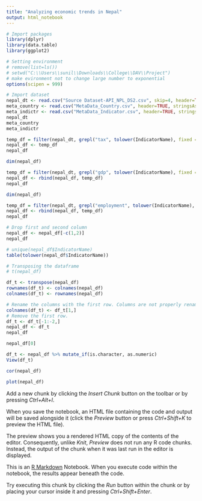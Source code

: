 ```yaml
---
title: "Analyzing economic trends in Nepal"
output: html_notebook
---
```



```r
# Import packages
library(dplyr)
library(data.table)
library(ggplot2)
```

```r
# Setting environment
# remove(list=ls())
# setwd("C:\\Users\\sunil\\Downloads\\College\\DAV\\Project")
# make evironment not to change large number to exponential
options(scipen = 999)
```

```r
# Import dataset
nepal_dt <- read.csv("Source Dataset-API_NPL_DS2.csv", skip=4, header=TRUE, stringsAsFactors = FALSE)
meta_country <- read.csv("MetaData_Country.csv", header=TRUE, stringsAsFactors = FALSE)
meta_indictr <- read.csv("MetaData_Indicator.csv", header=TRUE, stringsAsFactors = FALSE)
nepal_dt
meta_country
meta_indictr
```

```r
temp_df = filter(nepal_dt, grepl("tax", tolower(IndicatorName), fixed = TRUE) | grepl("tax", tolower(IndicatorCode), fixed = TRUE))
nepal_df <- temp_df
nepal_df
```

```r
dim(nepal_df)
```

```r
temp_df = filter(nepal_dt, grepl("gdp", tolower(IndicatorName), fixed = TRUE) | grepl("gdp", tolower(IndicatorCode), fixed = TRUE))
nepal_df <- rbind(nepal_df, temp_df)
nepal_df
```

```r
dim(nepal_df)
```

```r
temp_df = filter(nepal_dt, grepl("employment", tolower(IndicatorName), fixed = TRUE) | grepl("employment", tolower(IndicatorCode), fixed = TRUE))
nepal_df <- rbind(nepal_df, temp_df)
nepal_df
```

```r
# Drop first and second column
nepal_df <- nepal_df[-c(1,2)]
nepal_df
```

```r
# unique(nepal_df$IndicatorName)
table(tolower(nepal_df$IndicatorName))
```


```r
# Transposing the dataframe
# t(nepal_df)

df_t <- transpose(nepal_df)
rownames(df_t) <- colnames(nepal_df)
colnames(df_t) <- rownames(nepal_df)

# Rename the columns with the first row. Columns are not properly renamed from above lines.
colnames(df_t) <- df_t[1,]
# Remove the first row.
df_t <- df_t[-1:-2,]
nepal_df <- df_t
nepal_df
```

```r
nepal_df[0]
```

```r
df_t <- nepal_df %>% mutate_if(is.character, as.numeric)
View(df_t)
```

```r
cor(nepal_df)
```

```r
plot(nepal_df)
```

Add a new chunk by clicking the *Insert Chunk* button on the toolbar or by pressing *Ctrl+Alt+I*.

When you save the notebook, an HTML file containing the code and output will be saved alongside it (click the *Preview* button or press *Ctrl+Shift+K* to preview the HTML file).

The preview shows you a rendered HTML copy of the contents of the editor. Consequently, unlike *Knit*, *Preview* does not run any R code chunks. Instead, the output of the chunk when it was last run in the editor is displayed.


This is an [R Markdown](http://rmarkdown.rstudio.com) Notebook. When you execute code within the notebook, the results appear beneath the code. 

Try executing this chunk by clicking the *Run* button within the chunk or by placing your cursor inside it and pressing *Ctrl+Shift+Enter*. 

